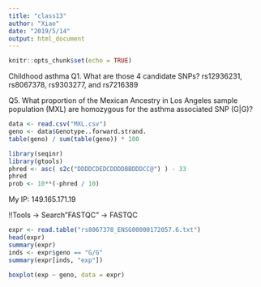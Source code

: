 ---
title: "class13"
author: "Xiao"
date: "2019/5/14"
output: html_document
---

```{r setup, include=FALSE}
knitr::opts_chunk$set(echo = TRUE)
```

Childhood asthma 
Q1.  What are those 4 candidate SNPs? 
rs12936231, rs8067378, rs9303277, and rs7216389 

Q5. What proportion of the Mexican Ancestry in Los Angeles sample population (MXL)
are homozygous for the asthma associated SNP (G|G)?
```{r}
data <- read.csv("MXL.csv")
geno <- data$Genotype..forward.strand.
table(geno) / sum(table(geno)) * 100
```

```{r}
library(seqinr)
library(gtools)
phred <- asc( s2c("DDDDCDEDCDDDDBBDDDCC@") ) - 33
phred
prob <- 10**(-phred / 10)
```

My IP: 149.165.171.19

!!Tools -> Search"FASTQC" -> FASTQC

```{r}
expr <- read.table("rs8067378_ENSG00000172057.6.txt")
head(expr)
summary(expr)
inds <- expr$geno == "G/G"
summary(expr[inds, "exp"])
```
```{r}
boxplot(exp ~ geno, data = expr)
```

